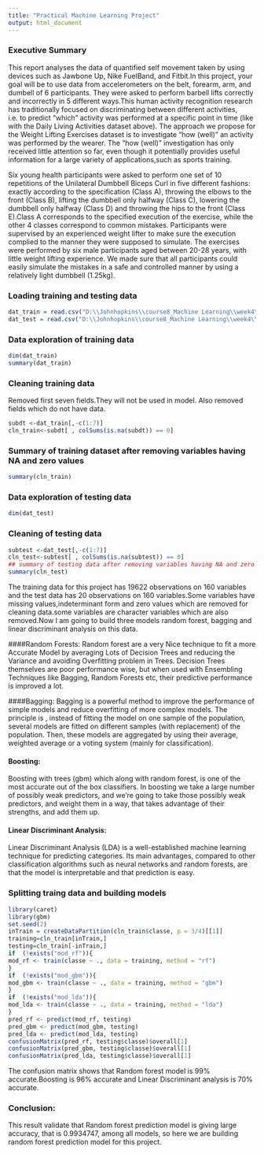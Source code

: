 ```yaml
---
title: "Practical Machine Learning Project"
output: html_document
---
```


### Executive Summary
This report analyses the data of quantified self movement taken by using devices such as Jawbone Up, Nike FuelBand, and Fitbit.In this project, your goal will be to use data from accelerometers on the belt, forearm, arm, and dumbell of 6 participants. They were asked to perform barbell lifts correctly and incorrectly in 5 different ways.This human activity recognition research has traditionally focused on discriminating between different activities, i.e. to predict "which" activity was performed at a specific point in time (like with the Daily Living Activities dataset above). The approach we propose for the Weight Lifting Exercises dataset is to investigate "how (well)" an activity was performed by the wearer. The "how (well)" investigation has only received little attention so far, even though it potentially provides useful information for a large variety of applications,such as sports training.

Six young health participants were asked to perform one set of 10 repetitions of the Unilateral Dumbbell Biceps Curl in five different fashions: exactly according to the specification (Class A), throwing the elbows to the front (Class B), lifting the dumbbell only halfway (Class C), lowering the dumbbell only halfway (Class D) and throwing the hips to the front (Class E).Class A corresponds to the specified execution of the exercise, while the other 4 classes correspond to common mistakes. Participants were supervised by an experienced weight lifter to make sure the execution complied to the manner they were supposed to simulate. The exercises were performed by six male participants aged between 20-28 years, with little weight lifting experience. We made sure that all participants could easily simulate the mistakes in a safe and controlled manner by using a relatively light dumbbell (1.25kg).

### Loading training and testing data
```r

dat_train = read.csv("D:\\Johnhopkins\\course8_Machine Learning\\week4\\pml-training.csv",na.strings = c("NA","0.00","0.0000","#DIV/0!",""))
dat_test = read.csv("D:\\Johnhopkins\\course8_Machine Learning\\week4\\pml-testing.csv",na.strings = c("NA","0.00","0.0000","#DIV/0!",""))
```

### Data exploration of training data
```r
dim(dat_train)
summary(dat_train)
```
### Cleaning training data
Removed first seven fields.They will not be used in model. Also removed fields which do not have data. 
```r
subdt <-dat_train[,-c(1:7)]
cln_train<-subdt[ , colSums(is.na(subdt)) == 0]
```
### Summary of training dataset after removing variables having NA and zero values
```r
summary(cln_train)
```
### Data exploration of testing data
```r
dim(dat_test)
```
### Cleaning of testing data
```r
subtest <-dat_test[,-c(1:7)]
cln_test<-subtest[ , colSums(is.na(subtest)) == 0]
## summary of testing data after removing variables having NA and zero values
summary(cln_test)
```

The training data for this project has 19622 observations on 160 variables and the test data has 20 observations on 160 variables.Some variables have missing values,indeterminant form and zero values which are removed for cleaning data.some variables are character variables which are also removed.Now I am going to build three models random forest, bagging and linear discriminant analysis on this data.

####Random Forests:
Random forest are a very Nice technique to fit a more Accurate Model by averaging Lots of Decision Trees and reducing the Variance and avoiding Overfitting problem in Trees. Decision Trees themselves are poor performance wise, but when used with Ensembling Techniques like Bagging, Random Forests etc, their predictive performance is improved a lot.

####Bagging:
Bagging is a powerful method to improve the performance of simple models and reduce overfitting of more complex models. The principle is , instead of fitting the model on one sample of the population, several models are fitted on different samples (with replacement) of the population. Then, these models are aggregated by using their average, weighted average or a voting system (mainly for classification).

#### Boosting:
Boosting with trees (gbm)  which along with random forest, is one of the most accurate out of the box classifiers. In boosting we take a large number of possibly weak predictors, and we're going to take those possibly weak predictors, and weight them in a way, that takes advantage of their strengths, and add them up.

#### Linear Discriminant Analysis:
Linear Discriminant Analysis (LDA) is a well-established machine learning technique for predicting categories. Its main advantages, compared to other classification algorithms such as neural networks and random forests, are that the model is interpretable and that prediction is easy.


### Splitting traing data and building models
```r
library(caret)
library(gbm)
set.seed(2)
inTrain = createDataPartition(cln_train$classe, p = 3/4)[[1]]
training=cln_train[inTrain,]
testing=cln_train[-inTrain,]
if  (!exists("mod_rf")){
mod_rf <- train(classe ~ ., data = training, method = "rf")
}
if  (!exists("mod_gbm")){
mod_gbm <- train(classe ~ ., data = training, method = "gbm")
}
if  (!exists("mod_lda")){
mod_lda <- train(classe ~ ., data = training, method = "lda")
}
pred_rf <- predict(mod_rf, testing)
pred_gbm <- predict(mod_gbm, testing)
pred_lda <- predict(mod_lda, testing)
confusionMatrix(pred_rf, testing$classe)$overall[1]
confusionMatrix(pred_gbm, testing$classe)$overall[1]
confusionMatrix(pred_lda, testing$classe)$overall[1]
```

The confusion matrix shows that Random forest model is 99% accurate.Boosting is 96% accurate and Linear Discriminant analysis is 70% accurate. 

### Conclusion:

This result validate that Random forest prediction model is giving large accuracy, that is 0.9934747, among all models, so here we are building random forest prediction model for this project. 


